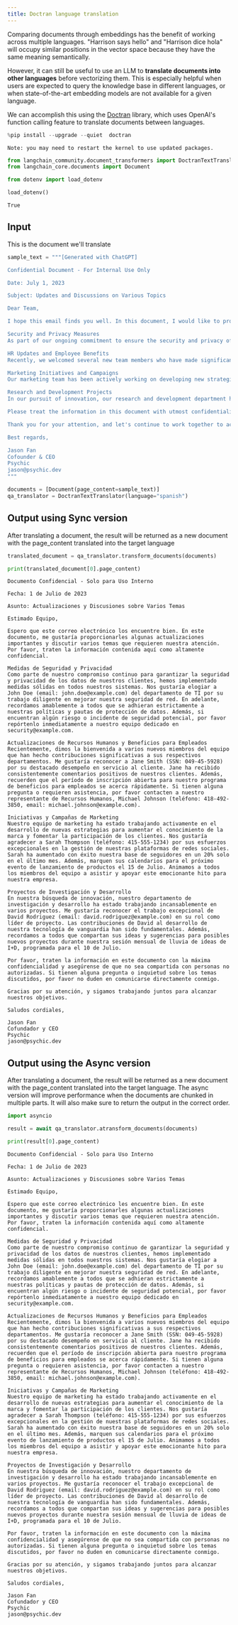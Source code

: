 ```yaml
---
title: Doctran language translation
---
```


Comparing documents through embeddings has the benefit of working across multiple languages. "Harrison says hello" and "Harrison dice hola" will occupy similar positions in the vector space because they have the same meaning semantically.

However, it can still be useful to use an LLM to **translate documents into other languages** before vectorizing them. This is especially helpful when users are expected to query the knowledge base in different languages, or when state-of-the-art embedding models are not available for a given language.

We can accomplish this using the [Doctran](https://github.com/psychic-api/doctran) library, which uses OpenAI's function calling feature to translate documents between languages.


```python
%pip install --upgrade --quiet  doctran
```
```output
Note: you may need to restart the kernel to use updated packages.
```

```python
from langchain_community.document_transformers import DoctranTextTranslator
from langchain_core.documents import Document
```


```python
from dotenv import load_dotenv

load_dotenv()
```



```output
True
```


## Input
This is the document we'll translate


```python
sample_text = """[Generated with ChatGPT]

Confidential Document - For Internal Use Only

Date: July 1, 2023

Subject: Updates and Discussions on Various Topics

Dear Team,

I hope this email finds you well. In this document, I would like to provide you with some important updates and discuss various topics that require our attention. Please treat the information contained herein as highly confidential.

Security and Privacy Measures
As part of our ongoing commitment to ensure the security and privacy of our customers' data, we have implemented robust measures across all our systems. We would like to commend John Doe (email: john.doe@example.com) from the IT department for his diligent work in enhancing our network security. Moving forward, we kindly remind everyone to strictly adhere to our data protection policies and guidelines. Additionally, if you come across any potential security risks or incidents, please report them immediately to our dedicated team at security@example.com.

HR Updates and Employee Benefits
Recently, we welcomed several new team members who have made significant contributions to their respective departments. I would like to recognize Jane Smith (SSN: 049-45-5928) for her outstanding performance in customer service. Jane has consistently received positive feedback from our clients. Furthermore, please remember that the open enrollment period for our employee benefits program is fast approaching. Should you have any questions or require assistance, please contact our HR representative, Michael Johnson (phone: 418-492-3850, email: michael.johnson@example.com).

Marketing Initiatives and Campaigns
Our marketing team has been actively working on developing new strategies to increase brand awareness and drive customer engagement. We would like to thank Sarah Thompson (phone: 415-555-1234) for her exceptional efforts in managing our social media platforms. Sarah has successfully increased our follower base by 20% in the past month alone. Moreover, please mark your calendars for the upcoming product launch event on July 15th. We encourage all team members to attend and support this exciting milestone for our company.

Research and Development Projects
In our pursuit of innovation, our research and development department has been working tirelessly on various projects. I would like to acknowledge the exceptional work of David Rodriguez (email: david.rodriguez@example.com) in his role as project lead. David's contributions to the development of our cutting-edge technology have been instrumental. Furthermore, we would like to remind everyone to share their ideas and suggestions for potential new projects during our monthly R&D brainstorming session, scheduled for July 10th.

Please treat the information in this document with utmost confidentiality and ensure that it is not shared with unauthorized individuals. If you have any questions or concerns regarding the topics discussed, please do not hesitate to reach out to me directly.

Thank you for your attention, and let's continue to work together to achieve our goals.

Best regards,

Jason Fan
Cofounder & CEO
Psychic
jason@psychic.dev
"""
```


```python
documents = [Document(page_content=sample_text)]
qa_translator = DoctranTextTranslator(language="spanish")
```

## Output using Sync version
After translating a document, the result will be returned as a new document with the page_content translated into the target language


```python
translated_document = qa_translator.transform_documents(documents)
```


```python
print(translated_document[0].page_content)
```
```output
Documento Confidencial - Solo para Uso Interno

Fecha: 1 de Julio de 2023

Asunto: Actualizaciones y Discusiones sobre Varios Temas

Estimado Equipo,

Espero que este correo electrónico los encuentre bien. En este documento, me gustaría proporcionarles algunas actualizaciones importantes y discutir varios temas que requieren nuestra atención. Por favor, traten la información contenida aquí como altamente confidencial.

Medidas de Seguridad y Privacidad
Como parte de nuestro compromiso continuo para garantizar la seguridad y privacidad de los datos de nuestros clientes, hemos implementado medidas sólidas en todos nuestros sistemas. Nos gustaría elogiar a John Doe (email: john.doe@example.com) del departamento de TI por su trabajo diligente en mejorar nuestra seguridad de red. En adelante, recordamos amablemente a todos que se adhieran estrictamente a nuestras políticas y pautas de protección de datos. Además, si encuentran algún riesgo o incidente de seguridad potencial, por favor repórtenlo inmediatamente a nuestro equipo dedicado en security@example.com.

Actualizaciones de Recursos Humanos y Beneficios para Empleados
Recientemente, dimos la bienvenida a varios nuevos miembros del equipo que han hecho contribuciones significativas a sus respectivos departamentos. Me gustaría reconocer a Jane Smith (SSN: 049-45-5928) por su destacado desempeño en servicio al cliente. Jane ha recibido consistentemente comentarios positivos de nuestros clientes. Además, recuerden que el período de inscripción abierta para nuestro programa de beneficios para empleados se acerca rápidamente. Si tienen alguna pregunta o requieren asistencia, por favor contacten a nuestro representante de Recursos Humanos, Michael Johnson (teléfono: 418-492-3850, email: michael.johnson@example.com).

Iniciativas y Campañas de Marketing
Nuestro equipo de marketing ha estado trabajando activamente en el desarrollo de nuevas estrategias para aumentar el conocimiento de la marca y fomentar la participación de los clientes. Nos gustaría agradecer a Sarah Thompson (teléfono: 415-555-1234) por sus esfuerzos excepcionales en la gestión de nuestras plataformas de redes sociales. Sarah ha aumentado con éxito nuestra base de seguidores en un 20% solo en el último mes. Además, marquen sus calendarios para el próximo evento de lanzamiento de productos el 15 de Julio. Animamos a todos los miembros del equipo a asistir y apoyar este emocionante hito para nuestra empresa.

Proyectos de Investigación y Desarrollo
En nuestra búsqueda de innovación, nuestro departamento de investigación y desarrollo ha estado trabajando incansablemente en varios proyectos. Me gustaría reconocer el trabajo excepcional de David Rodriguez (email: david.rodriguez@example.com) en su rol como líder de proyecto. Las contribuciones de David al desarrollo de nuestra tecnología de vanguardia han sido fundamentales. Además, recordamos a todos que compartan sus ideas y sugerencias para posibles nuevos proyectos durante nuestra sesión mensual de lluvia de ideas de I+D, programada para el 10 de Julio.

Por favor, traten la información en este documento con la máxima confidencialidad y asegúrense de que no sea compartida con personas no autorizadas. Si tienen alguna pregunta o inquietud sobre los temas discutidos, por favor no duden en comunicarse directamente conmigo.

Gracias por su atención, y sigamos trabajando juntos para alcanzar nuestros objetivos.

Saludos cordiales,

Jason Fan
Cofundador y CEO
Psychic
jason@psychic.dev
```
## Output using the Async version

After translating a document, the result will be returned as a new document with the page_content translated into the target language. The async version will improve performance when the documents are chunked in multiple parts. It will also make sure to return the output in the correct order.


```python
import asyncio
```


```python
result = await qa_translator.atransform_documents(documents)
```


```python
print(result[0].page_content)
```
```output
Documento Confidencial - Solo para Uso Interno

Fecha: 1 de Julio de 2023

Asunto: Actualizaciones y Discusiones sobre Varios Temas

Estimado Equipo,

Espero que este correo electrónico les encuentre bien. En este documento, me gustaría proporcionarles algunas actualizaciones importantes y discutir varios temas que requieren nuestra atención. Por favor, traten la información contenida aquí como altamente confidencial.

Medidas de Seguridad y Privacidad
Como parte de nuestro compromiso continuo de garantizar la seguridad y privacidad de los datos de nuestros clientes, hemos implementado medidas sólidas en todos nuestros sistemas. Nos gustaría elogiar a John Doe (email: john.doe@example.com) del departamento de TI por su trabajo diligente en mejorar nuestra seguridad de red. En adelante, recordamos amablemente a todos que se adhieran estrictamente a nuestras políticas y pautas de protección de datos. Además, si encuentran algún riesgo o incidente de seguridad potencial, por favor repórtenlo inmediatamente a nuestro equipo dedicado en security@example.com.

Actualizaciones de Recursos Humanos y Beneficios para Empleados
Recientemente, dimos la bienvenida a varios nuevos miembros del equipo que han hecho contribuciones significativas a sus respectivos departamentos. Me gustaría reconocer a Jane Smith (SSN: 049-45-5928) por su destacado desempeño en servicio al cliente. Jane ha recibido consistentemente comentarios positivos de nuestros clientes. Además, recuerden que el período de inscripción abierta para nuestro programa de beneficios para empleados se acerca rápidamente. Si tienen alguna pregunta o requieren asistencia, por favor contacten a nuestro representante de Recursos Humanos, Michael Johnson (teléfono: 418-492-3850, email: michael.johnson@example.com).

Iniciativas y Campañas de Marketing
Nuestro equipo de marketing ha estado trabajando activamente en el desarrollo de nuevas estrategias para aumentar el conocimiento de la marca y fomentar la participación de los clientes. Nos gustaría agradecer a Sarah Thompson (teléfono: 415-555-1234) por sus esfuerzos excepcionales en la gestión de nuestras plataformas de redes sociales. Sarah ha aumentado con éxito nuestra base de seguidores en un 20% solo en el último mes. Además, marquen sus calendarios para el próximo evento de lanzamiento de productos el 15 de Julio. Animamos a todos los miembros del equipo a asistir y apoyar este emocionante hito para nuestra empresa.

Proyectos de Investigación y Desarrollo
En nuestra búsqueda de innovación, nuestro departamento de investigación y desarrollo ha estado trabajando incansablemente en varios proyectos. Me gustaría reconocer el trabajo excepcional de David Rodriguez (email: david.rodriguez@example.com) en su rol como líder de proyecto. Las contribuciones de David al desarrollo de nuestra tecnología de vanguardia han sido fundamentales. Además, recordamos a todos que compartan sus ideas y sugerencias para posibles nuevos proyectos durante nuestra sesión mensual de lluvia de ideas de I+D, programada para el 10 de Julio.

Por favor, traten la información en este documento con la máxima confidencialidad y asegúrense de que no sea compartida con personas no autorizadas. Si tienen alguna pregunta o inquietud sobre los temas discutidos, por favor no duden en comunicarse directamente conmigo.

Gracias por su atención, y sigamos trabajando juntos para alcanzar nuestros objetivos.

Saludos cordiales,

Jason Fan
Cofundador y CEO
Psychic
jason@psychic.dev
```
